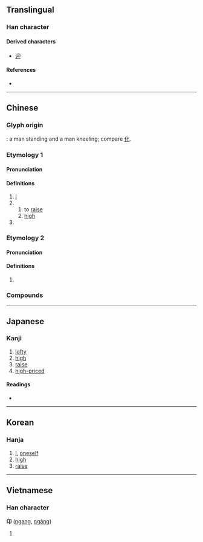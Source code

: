 {{also|卯|卵}}
{{character info/new}}
==Translingual==

===Han character===
{{Han char|rn=26|rad=卩|as=02|sn=4|four=27720|canj=HVSL}}

====Derived characters====
* [[迎]]

====References====
* {{Han ref|kx=0158.490|dkj=02841|dj=0363.070|hdz=10310.120|uh=536C|ud=21356|bh=C957|bd=51543}}

----

==Chinese==
{{zh-forms|alt=𠨐,卭}}

===Glyph origin===
{{Han etym}}
{{Han compound|匕|卩|ls=ic}}: a man standing and a man kneeling; compare [[化]].

===Etymology 1===
{{rfe|zh|Is the sense “I” from Proto-Sino-Tibetan [[Reconstruction:Proto-Sino-Tibetan/ŋa|*ŋa]] ?}}
====Pronunciation====
{{zh-pron
|m=áng
|c=ngong4
|mc=1
|oc=y,1
}}

====Definitions====
{{zh-hanzi}}

# [[I]]
# {{zh-alt-form|昂|tr=-}}
## to [[raise]]
## [[high]]
# {{surname|lang=zh}}

===Etymology 2===
====Pronunciation====
{{zh-pron
|m=yǎng
|mc=2
|oc=n,2
}}

====Definitions====
{{zh-hanzi}}

# {{zh-alt-form|仰|tr=-}}

===Compounds===
{{zh-der|卬燥|卬首信眉|卬卬|瞻卬}}

----

==Japanese==

===Kanji===
{{ja-kanji|grade=|rs=卩02}}

# [[lofty]]
# [[high]]
# [[raise]]
# [[high-priced]]

====Readings====
* {{ja-readings|on=[[ごう]] (gō) < [[がう]] (gau), [[きょう]] (kyō) < [[きやう]] (kyau)|kun=[[のぞむ]] (nozomu), [[なす]] (nasu), [[たかぶる]] (takaburu)}}

----

==Korean==

===Hanja===
{{ko-hanja|hangeul=앙|rv=ang|mr=ang}}

# [[I]], [[oneself]]
# [[high]]
# [[raise]]

----

==Vietnamese==

===Han character===
'''卬''' ([[ngang]], [[ngàng]])

# {{defn|lang=vi}}

{{cln|vi|Han tu}}